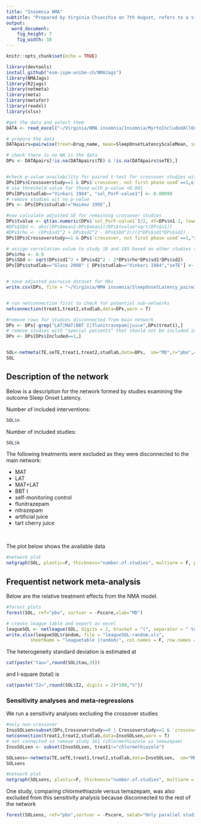 ```yaml
---
title: "Insomnia NMA"
subtitle: "Prepared by Virginia Chiocchia on 7th August, refers to a single outcome analysis (Sleep Onset Latency) in a frequentist setting"
output: 
  word_document: 
    fig_height: 7
    fig_width: 10
---
```


```r
knitr::opts_chunk$set(echo = TRUE)
```

<!-- Make sure you have the needed libraries from R-Cran and Github: -->
<!-- devtools -->
<!-- NMAJags -->
<!-- R2jags -->
<!-- netmeta -->
<!-- meta -->
<!-- metafor -->
<!-- readxl -->
```r
library(devtools)
install_github("esm-ispm-unibe-ch/NMAJags")
library(NMAJags)
library(R2jags)
library(netmeta)
library(meta)
library(metafor)
library(readxl)
library(xlsx)
```

```r
#get the data and select them
DATA <- read_excel("~/Virginia/NMA insomnia/Insomnia/MyrtoIncludedAllOutcomesClean27.6dVirgiRenamedInterventions.xlsx", na = "NA")


```

```r
# prepare the data
DATApairs=pairwise(treat=Drug_name, mean=SleepOnsetLatencyScaleMean, sd=SleepOnsetLatencyScaleSD, n=SleepOnsetLatencyScaleParticipants, data=DATA, studlab = Study_name, sm= "MD")

# check there is no NA is the data
DPs <- DATApairs[!is.na(DATApairs$TE) & !is.na(DATApairs$seTE),]


#check p-value availability for paired t-test for crossover studies with both phases used
DPs[DPs$Crossoverstudy==1 & DPs$`crossover, not first phase used`==1,c("Study_name","treat1","treat2","sol_PorF-value1","sol_PorF-value2","sol_p=0, f=1")]
# use threshold value for those with p-value <0.001
DPs[DPs$studlab=="Vinkari 1984", "sol_PorF-value1"] <- 0.00099
# remove studies wit no p-value
DPs <- DPs[DPs$studlab!="Haimov 1995",]

#now calculate adjusted SE for remaining crossover studies
DPs$tvalue <- qt(as.numeric(DPs$`sol_PorF-value1`)/2, df=DPs$n1-1, lower.tail = F)
#DPs$SDd <- abs((DPs$mean2-DPs$mean1)/DPs$tvalue*sqrt(DPs$n1))
#DPs$rho <- (DPs$sd1^2 + DPs$sd2^2 - DPs$SDd^2)/(2*DPs$sd1*DPs$sd2)
DPs[DPs$Crossoverstudy==1 & DPs$`crossover, not first phase used`==1,"seTE"] <- (abs(DPs$TE)/DPs$tvalue)[DPs$Crossoverstudy==1 & DPs$`crossover, not first phase used`==1] 

# assign correlation value to study 18 and 185 based on other studies to fix issues with negative variances
DPs$rho <- 0.9
DPs$SDd <- sqrt(DPs$sd1^2 + DPs$sd2^2 - 2*DPs$rho*DPs$sd1*DPs$sd2)
DPs[DPs$studlab=="Glass 2008" | DPs$studlab=="Vinkari 1984","seTE"] <- (DPs$SDd/sqrt(DPs$n1))[DPs$studlab=="Glass 2008" | DPs$studlab=="Vinkari 1984"]


# save adjusted pairwise dataset for MAs
write.csv(DPs, file = "~/Virginia/NMA insomnia/SleepOnsetLatency_pairwise.csv")


# run netconnection first to check for potential sub-networks
netconnection(treat1,treat2,studlab,data=DPs,warn = T)

#remove rows for studies disconnected from main network
DPs <- DPs[-grep("LAT|MAT|BBT I|flunitrazepam|juice",DPs$treat1),]
# remove studies with "special patients" that should not be included in main analysis
DPs <- DPs[DPs$Included==1,]


SOL<-netmeta(TE,seTE,treat1,treat2,studlab,data=DPs,  sm="MD",r="pbo",comb.fixed =F, comb.random = T, tol.multiarm = 0.5)
SOL

```

## Description of the network


Below is a description for the network formed by studies examining the outcome Sleep Onset Latency.

Number of included interventions:
```r
SOL$n
```
Number of included studies:
```r
SOL$k
```

The following treatments were excluded as they were disconnected to the main network:

  * MAT
  * LAT
  * MAT+LAT
  * BBT I
  * self-monitoring control
  * flunitrazepam
  * nitrazepam
  * artificial juice
  * tart cherry juice  
  
\    

  
 The plot below shows the available data\
```r
#network plot
netgraph(SOL, plastic=F, thickness="number.of.studies", multiarm = F, points=T, col=1, number.of.studies=T)
```




## Frequentist network meta-analysis 

Below are the relative treatment effects from the NMA model. 

```r

#forest plots
forest(SOL, ref="pbo", sortvar = -Pscore,xlab="MD")
```
```r

# create league table and export as excel
leagueSOL <- netleague(SOL, digits = 2, bracket = "(", separator = " to ")
write.xlsx(leagueSOL$random, file = "leagueSOL-random.xls",
         sheetName = "leaguetable (random)", col.names = F, row.names = F)
```


The heterogeneity standard deviation is estimated at
```r
cat(paste("tau=",round(SOL$tau,3)))
```
and I-square (total) is 
```r
cat(paste("I2=",round(SOL$I2, digits = 2)*100,"%"))
```

<!-- There is little/no/important evidence of inconsistency in the data. There are in total -->

<!-- ```{r echo=FALSE, message=FALSE, warning=FALSE} -->
<!-- split=netsplit(SOL) -->
<!-- SIDEp=split$compare.random$p -->
<!-- SIDEp=SIDEp[!is.na(SIDEp)] -->
<!-- #proportion of inconsistent loops -->
<!-- cat(length(SIDEp)) -->
<!-- ``` -->

<!-- comparisons in the network, and there is inconsistency (according to SIDE p-value<0.10) in -->

<!-- ```{r, echo=F, message=FALSE, warning=FALSE} -->
<!-- cat(length(SIDEp[SIDEp<=0.1])) -->
<!-- ``` -->
<!-- loops which gives a % of inconsistent loops equal to -->
<!-- ```{r, echo=F, message=FALSE, warning=FALSE} -->
<!-- cat(paste(round((length(SIDEp[SIDEp<=0.1])/length(SIDEp))*100,1),"%")) -->
<!-- ``` -->



<!-- The p-value from the design-by-treatment test is -->

<!-- ```{r, echo=FALSE, message=FALSE, warning=FALSE} -->
<!-- a=decomp.design(SOL) -->
<!-- print(round(a$Q.inc.random$pval,3)) -->
<!-- ``` -->


### Sensitivity analyses and meta-regressions

We run a sensitivity analyses excluding the crossover studies
```r

#only non-crossover
InsoSOLsen=subset(DPs,Crossoverstudy==0 | Crossoverstudy==1 & `crossover, not first phase used`!=1)  
netconnection(treat1,treat2,studlab,data=InsoSOLsen,warn = T)
# not connected so remove study 161 (chlormethiazole vs temazepam)
InsoSOLsen <- subset(InsoSOLsen, treat1!="chlormethiazole")

SOLsens<-netmeta(TE,seTE,treat1,treat2,studlab,data=InsoSOLsen,  sm="MD",comb.fixed =F, comb.random = T)
SOLsens


```

```r
#network plot
netgraph(SOLsens, plastic=F, thickness="number.of.studies", multiarm = F, points=T, col=1, number.of.studies=T)
```

One study, comparing chlormethiazole versus temazepam, was also excluded from this sensitivity analysis because disconnected to the rest of the network

```r

forest(SOLsens, ref="pbo",sortvar = -Pscore, smlab="Only parallel studies", fontsize=10,xlab="MD")


```


